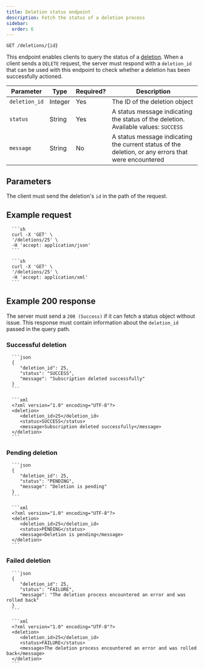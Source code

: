 ```yaml
---
title: Deletion status endpoint
description: Fetch the status of a deletion process
sidebar:
  order: 6
---
```



<CoreAction />

```
GET /deletions/{id}
```

This endpoint enables clients to query the status of a [deletion](/specs/subscriptions/delete). When a client sends a `DELETE` request, the server must respond with a `deletion_id` that can be used with this endpoint to check whether a deletion has been successfully actioned.

| Parameter | Type | Required? | Description |
| --- | --- | --- | --- |
| `deletion_id` | Integer | Yes | The ID of the deletion object |
| `status` | String | Yes | A status message indicating the status of the deletion. Available values: `SUCCESS` | `FAILURE` | `PENDING` |
| `message` | String | No | A status message indicating the current status of the deletion, or any errors that were encountered |

## Parameters

The client must send the deletion's `id` in the path of the request.

## Example request

<Tabs>
   <TabItem label="JSON">

      ```sh
      curl -X 'GET' \
      '/deletions/25' \
      -H 'accept: application/json'
      ```

   </TabItem>
   <TabItem label="XML">

      ```sh
      curl -X 'GET' \
      '/deletions/25' \
      -H 'accept: application/xml'
      ```

   </TabItem>
</Tabs>

## Example 200 response

The server must send a `200 (Success)` if it can fetch a status object without issue. This response must contain information about the `deletion_id` passed in the query path.

### Successful deletion

<Tabs>
   <TabItem label="JSON">

      ```json
      {
         "deletion_id": 25,
         "status": "SUCCESS",
         "message": "Subscription deleted successfully"
      }
      ```

   </TabItem>
   <TabItem label="XML">

      ```xml
      <?xml version="1.0" encoding="UTF-8"?>
      <deletion>
         <deletion_id>25</deletion_id>
         <status>SUCCESS</status>
         <message>Subscription deleted successfully</message>
      </deletion>
      ```

   </TabItem>
</Tabs>

### Pending deletion

<Tabs>
   <TabItem label="JSON">

      ```json
      {
         "deletion_id": 25,
         "status": "PENDING",
         "message": "Deletion is pending"
      }
      ```

   </TabItem>
   <TabItem label="XML">

      ```xml
      <?xml version="1.0" encoding="UTF-8"?>
      <deletion>
         <deletion_id>25</deletion_id>
         <status>PENDING</status>
         <message>Deletion is pending</message>
      </deletion>
      ```

   </TabItem>
</Tabs>

### Failed deletion

<Tabs>
   <TabItem label="JSON">

      ```json
      {
         "deletion_id": 25,
         "status": "FAILURE",
         "message": "The deletion process encountered an error and was rolled back"
      }
      ```

   </TabItem>
   <TabItem label="XML">

      ```xml
      <?xml version="1.0" encoding="UTF-8"?>
      <deletion>
         <deletion_id>25</deletion_id>
         <status>FAILURE</status>
         <message>The deletion process encountered an error and was rolled back</message>
      </deletion>
      ```

   </TabItem>
</Tabs>
